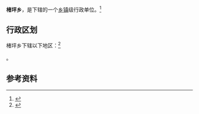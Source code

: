 {{中国乡级行政区|35/09/26/205/000}}

'''楮坪乡'''，是{{PRC admin/fullname|35/09/26/205/000|3}}下辖的一个[[乡镇|乡镇]]级行政单位。<ref>{{PRC admin/ref sgc|{{PRC admin/parent|35/09/26/205/000}}}}</ref>

== 行政区划 ==

楮坪乡下辖以下地区：<ref>{{PRC admin/ref sgc|35/09/26/205/000}}</ref>

{{PRC admin/children|35/09/26/205/000}}。

== 参考资料 ==

{{reflist}}

{{行政区划小作品}}
{{PRC admin/navcat|35/09/26/205/000}}